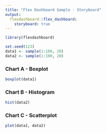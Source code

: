 ```yaml
---
title: "Flex Dashboard Sample - Storyboard"
output: 
  flexdashboard::flex_dashboard:
    storyboard: true
---
```


```r
library(flexdashboard)
```

```r
set.seed(123)
data1 <- sample(1:100, 20)
data2 <- sample(1:100, 20)
```

### Chart A - Boxplot

```r
boxplot(data1)
```

### Chart B - Histogram

```r
hist(data2)
```

### Chart C - Scatterplot

```r
plot(data1, data2)
```

